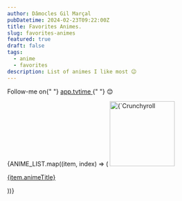 ```yaml
---
author: Dâmocles Gil Marçal
pubDatetime: 2024-02-23T09:22:00Z
title: Favorites Animes.
slug: favorites-animes
featured: true
draft: false
tags:
  - anime
  - favorites
description: List of animes I like most 😉
---
```



<p>
  Follow-me on{" "}
  <a href="https://app.tvtime.com/user/8266515" target="_blank">
    app.tvtime
  </a>{" "}
  😊
</p>

<div className="grid grid-cols-3 gap-4 items-center text-center">
  {ANIME_LIST.map((item, index) => (
    <a
      key={index}
      href={item.href}
      target="blank"
      className="p-3 pt-2 hover:hover:bg-skin-accent/70 no-underline"
      title={item.animeTitle}
    >
      <img
        className="m-auto block"
        width="150"
        src={item.imgSrc}
        alt={`Crunchyroll ${item.animeTitle}`}
      />
      <p className="mt-2 mb-0 text-sm">{item.animeTitle}</p>
    </a>
  ))}
</div>
